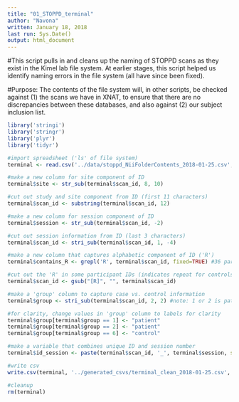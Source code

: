 ```yaml
---
title: "01_STOPPD_terminal"
author: "Navona"
written: January 18, 2018  
last run: Sys.Date()
output: html_document
---
```


#This script pulls in and cleans up the naming of STOPPD scans as they exist in the Kimel lab file system. At earlier stages, this script helped us identify naming errors in the file system (all have since been fixed).

#Purpose: The contents of the file system will, in other scripts, be checked against (1) the scans we have in XNAT, to ensure that there are no discrepancies between these databases, and also against (2) our subject inclusion list.

```r
library('stringi')
library('stringr')
library('plyr')
library('tidyr')
```

```r

#import spreadsheet ('ls' of file system)
terminal <- read.csv('../data/stoppd_NiiFolderContents_2018-01-25.csv', header = TRUE, stringsAsFactors = FALSE)

```

```r

#make a new column for site component of ID
terminal$site <- str_sub(terminal$scan_id, 8, 10)

#cut out study and site component from ID (first 11 characters)
terminal$scan_id <- substring(terminal$scan_id, 12)

#make a new column for session component of ID
terminal$session <- str_sub(terminal$scan_id, -2)

#cut out session information from ID (last 3 characters)
terminal$scan_id <- stri_sub(terminal$scan_id, 1, -4)

#make a new column that captures alphabetic component of ID ('R')
terminal$contains_R <- grepl('R', terminal$scan_id, fixed=TRUE) #36 participants

#cut out the 'R' in some participant IDs (indicates repeat for controls)
terminal$scan_id <- gsub("[R]", "", terminal$scan_id)

#make a 'group' column to capture case vs. control information
terminal$group <- stri_sub(terminal$scan_id, 2, 2) #note: 1 or 2 is patient, 6 is control

#for clarity, change values in 'group' column to labels for clarity
terminal$group[terminal$group == 1] <- "patient"
terminal$group[terminal$group == 2] <- "patient"
terminal$group[terminal$group == 6] <- "control"

#make a variable that combines unique ID and session number
terminal$id_session <- paste(terminal$scan_id, '_', terminal$session, sep='')

#write csv
write.csv(terminal, '../generated_csvs/terminal_clean_2018-01-25.csv', row.names=FALSE)

#cleanup
rm(terminal)

```
